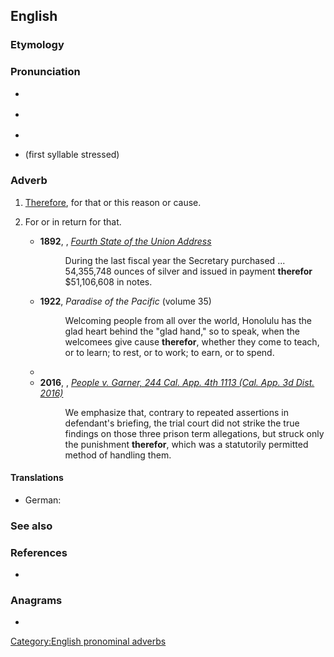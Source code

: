 ==English==

===Etymology===
{{compound|en|there|for|gloss1=that}}

===Pronunciation===
* {{a|RP}} {{IPA|en|/ðɛəˈfɔː/}}
* {{a|GenAm}} {{IPA|en|/ðɛəɹˈfɔɹ/}}
* {{rhymes|en|ɛə(ɹ)fɔː(ɹ)|s=2}}
* {{homophones|en|therefore}} (first syllable stressed)
{{rfp|en|Are both senses pronounced the same? Were they ever pronounced the same?}} <!--No, they aren't! See http://www.oxforddictionaries.com/de/definition/englisch/therefor & http://www.oxforddictionaries.com/de/definition/englisch/therefore for pronunciation information. -->

===Adverb===
{{en-adv|-}}

# {{lb|en|obsolete}} [[therefore|Therefore]], for that or this reason or cause.
# {{lb|en|now|_|chiefly|_|in|_|legal}} For or in return for that.
#* '''1892''', {{w|Benjamin Harrison}}, ''[[wikisource:Benjamin Harrison's Fourth State of the Union Address|Fourth State of the Union Address]]''
#*: During the last fiscal year the Secretary purchased ... 54,355,748 ounces of silver and issued in payment '''therefor''' $51,106,608 in notes.
#* '''1922''', ''Paradise of the Pacific'' (volume 35)
#*: Welcoming people from all over the world, Honolulu has the glad heart behind the "glad hand," so to speak, when the welcomees give cause '''therefor''', whether they come to teach, or to learn; to rest, or to work; to earn, or to spend.
#* {{quote-journal|en|year=1997|month=August|volume=83|issue=8|page=117-128|title=Rules of procedure for approval of law schools by the American Bar Association.|journal=ABA Journal|passage=If the action is adverse to the applicant law school, the action letter shall contain the Committee's specific reasons '''therefor'''.}}
#* '''2016''', {{w|Elena J. Duarte}}, ''[https://scholar.google.com/scholar_case?case=12555215007131697916 People v. Garner, 244 Cal. App. 4th 1113 (Cal. App. 3d Dist. 2016)]''
#*: We emphasize that, contrary to repeated assertions in defendant's briefing, the trial court did not strike the true findings on those three prison term allegations, but struck only the punishment '''therefor''', which was a statutorily permitted method of handling them.

====Translations====
{{trans-see|therefore}}

{{trans-top|for or in return for or that}}
* German: {{t+|de|dafür}}
{{trans-mid}}
{{trans-bottom}}


===See also===
{{list:en:here-there-where}}

===References===
* {{R:Webster 1913}}

===Anagrams===
* {{anagrams|en|a=eefhorrt|therfore}}

[[Category:English pronominal adverbs]]